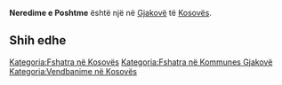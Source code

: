 {{Fshat në 
 | Emri                = Neredime e Poshtme
 | EmriAlt                = 
 | NAME_SHORT_FORM=      
 | NAME_GENERIC=      
 | NAME_SORT_NAME_RO=      NEREDIMEEPOSHTME
 | FULL_NAME_RO = Neredime e Poshtme
 | FULL_NAME_ND_RO=Neredime e Poshtme
 | SORT_NAME_RG=NEREDIMEEPOSHTME
 | FULL_NAME_RG=Neredime e Poshtme
 | FULL_NAME_ND_RG=Neredime e Poshtme
 | SRP_NAME_SHORT_FORM=      
 | SRP_NAME_GENERIC=      
 | SRP_NAME_SORT_NAME_RO=      
 | SRP_FULL_NAME_RO = 
 | SRP_FULL_NAME_ND_RO=
 | SRP_SORT_NAME_RG=
 | SRP_FULL_NAME_RG=
 | SRP_FULL_NAME_ND_RG=
 | Emri (Rasa dhanore) = 
 | Figura              = 
 | Shteti              = Kosovo
 | Komuna              = Gjakovë
 | Kodi postar         = 
 | Sipërfaqja          = 

 | Popullsia           = 

 | Regj. i popullsisë  = 
 | Dend. e popullsisë  = 
 | Faqja zyrtare       = 
 <!--- Koordinatat ----> 
 | Gjerësia            = 42.365
 | Gjatësia            = 21.093889
 | Lartësia            = 
}}
'''Neredime e Poshtme''' është një [[]] në [[Gjakovë]] të [[Kosovës]].

<!-- == Gjeografia == -->
<!-- == Historia == -->
<!-- == Demografia == -->
== Shih edhe ==
{{Komuna Gjakovë}}
{{Kosovo-Administrata-Cung}}

[[Kategoria:Fshatra në Kosovës]]
[[Kategoria:Fshatra në Kommunes Gjakovë]]
[[Kategoria:Vendbanime në Kosovës]]